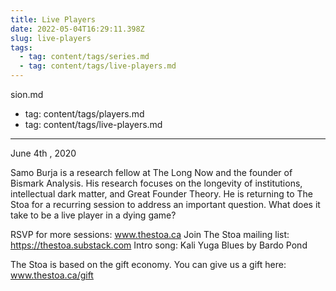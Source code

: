 ```yaml
---
title: Live Players
date: 2022-05-04T16:29:11.398Z
slug: live-players
tags:
  - tag: content/tags/series.md
  - tag: content/tags/live-players.md
---
```



sion.md
  - tag: content/tags/players.md
  - tag: content/tags/live-players.md
---

June 4th , 2020

Samo Burja is a research fellow at The Long Now and the founder of Bismark Analysis. His research focuses on the longevity of institutions, intellectual dark matter, and Great Founder Theory. He is returning to The Stoa for a recurring session to address an important question. What does it take to be a live player in a dying game?

RSVP for more sessions: www.thestoa.ca
Join The Stoa mailing list: https://thestoa.substack.com
Intro song: Kali Yuga Blues by Bardo Pond

The Stoa is based on the gift economy. You can give us a gift here: www.thestoa.ca/gift
